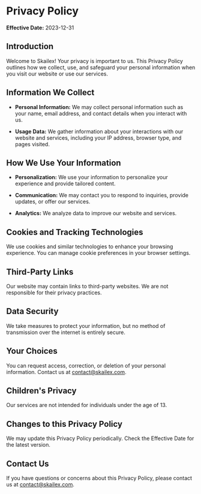 # Privacy Policy

**Effective Date:** 2023-12-31

## Introduction

Welcome to Skailex! Your privacy is important to us. This Privacy Policy outlines how we collect, use, and safeguard your personal information when you visit our website or use our services.

## Information We Collect

- **Personal Information:** We may collect personal information such as your name, email address, and contact details when you interact with us.

- **Usage Data:** We gather information about your interactions with our website and services, including your IP address, browser type, and pages visited.

## How We Use Your Information

- **Personalization:** We use your information to personalize your experience and provide tailored content.

- **Communication:** We may contact you to respond to inquiries, provide updates, or offer our services.

- **Analytics:** We analyze data to improve our website and services.

## Cookies and Tracking Technologies

We use cookies and similar technologies to enhance your browsing experience. You can manage cookie preferences in your browser settings.

## Third-Party Links

Our website may contain links to third-party websites. We are not responsible for their privacy practices.

## Data Security

We take measures to protect your information, but no method of transmission over the internet is entirely secure.

## Your Choices

You can request access, correction, or deletion of your personal information. Contact us at contact@skailex.com.

## Children's Privacy

Our services are not intended for individuals under the age of 13.

## Changes to this Privacy Policy

We may update this Privacy Policy periodically. Check the Effective Date for the latest version.

## Contact Us

If you have questions or concerns about this Privacy Policy, please contact us at contact@skailex.com.
